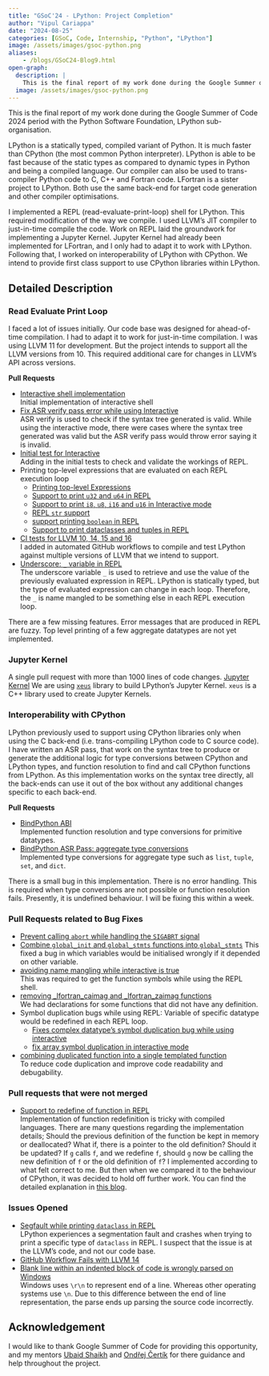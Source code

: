 ```yaml
---
title: "GSoC'24 - LPython: Project Completion"
author: "Vipul Cariappa"
date: "2024-08-25"
categories: [GSoC, Code, Internship, "Python", "LPython"]
image: /assets/images/gsoc-python.png
aliases:
    - /blogs/GSoC24-Blog9.html
open-graph:
  description: |
    This is the final report of my work done during the Google Summer of Code 2024 period with the Python Software Foundation, LPython sub-organisation...
  image: /assets/images/gsoc-python.png
---
```



This is the final report of my work done during the Google Summer of Code 2024 period with the Python Software Foundation, LPython sub-organisation.

LPython is a statically typed, compiled variant of Python. It is much faster than CPython (the most common Python interpreter). LPython is able to be fast because of the static types as compared to dynamic types in Python and being a compiled language. Our compiler can also be used to trans-compiler Python code to C, C++ and Fortran code. LFortran is a sister project to LPython. Both use the same back-end for target code generation and other compiler optimisations.

I implemented a REPL (read-evaluate-print-loop) shell for LPython. This required modification of the way we compile. I used LLVM's JIT compiler to just-in-time compile the code. Work on REPL laid the groundwork for implementing a Jupyter Kernel. Jupyter Kernel had already been implemented for LFortran, and I only had to adapt it to work with LPython.
Following that, I worked on interoperability of LPython with CPython. We intend to provide first class support to use CPython libraries within LPython.

## Detailed Description

### Read Evaluate Print Loop
I faced a lot of issues initially. Our code base was designed for ahead-of-time compilation. I had to adapt it to work for just-in-time compilation. I was using LLVM 11 for development. But the project intends to support all the LLVM versions from 10. This required additional care for changes in LLVM's API across versions.

**Pull Requests**

- [Interactive shell implementation](https://github.com/lcompilers/lpython/pull/2617)<br>
	Initial implementation of interactive shell
- [Fix ASR verify pass error while using Interactive](https://github.com/lcompilers/lpython/pull/2706)<br>
	ASR verify is used to check if the syntax tree generated is valid. While using the interactive mode, there were cases where the syntax tree generated was valid but the ASR verify pass would throw error saying it is invalid.
- [Initial test for Interactive](https://github.com/lcompilers/lpython/pull/2713)<br>
	Adding in the initial tests to check and validate the workings of REPL.
- Printing top-level expressions that are evaluated on each REPL execution loop
	- [Printing top-level Expressions](https://github.com/lcompilers/lpython/pull/2716)
	- [Support to print `u32` and `u64` in REPL](https://github.com/lcompilers/lpython/pull/2717)
	- [Support to print `i8`, `u8`, `i16` and `u16` in Interactive mode](https://github.com/lcompilers/lpython/pull/2719)
	- [REPL `str` support](https://github.com/lcompilers/lpython/pull/2724)
	- [support printing `boolean` in REPL](https://github.com/lcompilers/lpython/pull/2728)
	- [Support to print dataclasses and tuples in REPL](https://github.com/lcompilers/lpython/pull/2785)
- [CI tests for LLVM 10, 14, 15 and 16](https://github.com/lcompilers/lpython/pull/2754)<br>
	I added in automated GitHub workflows to compile and test LPython against multiple versions of LLVM that we intend to support.
- [Underscore: `_` variable in REPL](https://github.com/lcompilers/lpython/pull/2755)<br>
	The underscore variable `_` is used to retrieve and use the value of the previously evaluated expression in REPL. LPython is statically typed, but the type of evaluated expression can change in each loop. Therefore, the `_` is name mangled to be something else in each REPL execution loop.

There are a few missing features. Error messages that are produced in REPL are fuzzy. Top level printing of a few aggregate datatypes are not yet implemented.

### Jupyter Kernel

A single pull request with more than 1000 lines of code changes. [Jupyter Kernel](https://github.com/lcompilers/lpython/pull/2764)
We are using [`xeus`](https://xeus.readthedocs.io/en/latest/) library to build LPython's Jupyter Kernel. `xeus` is a C++ library used to create Jupyter Kernels.

### Interoperability with CPython

LPython previously used to support using CPython libraries only when using the C back-end (i.e. trans-compiling LPython code to C source code). I have written an ASR pass, that work on the syntax tree to produce or generate the additional logic for type conversions between CPython and LPython types, and function resolution to find and call CPython functions from LPython. As this implementation works on the syntax tree directly, all the back-ends can use it out of the box without any additional changes specific to each back-end.

**Pull Requests**

- [BindPython ABI](https://github.com/lcompilers/lpython/pull/2796)<br>
	Implemented function resolution and type conversions for primitive datatypes.
- [BindPython ASR Pass: aggregate type conversions](https://github.com/lcompilers/lpython/pull/2803)<br>
	Implemented type conversions for aggregate type such as `list`, `tuple`, `set`, and `dict`.

There is a small bug in this implementation. There is no error handling. This is required when type conversions are not possible or function resolution fails. Presently, it is undefined behaviour. I will be fixing this within a week.

### Pull Requests related to Bug Fixes

- [Prevent calling `abort` while handling the `SIGABRT` signal](https://github.com/lcompilers/lpython/pull/2626)
- [Combine `global_init` and `global_stmts` functions into `global_stmts`](https://github.com/lcompilers/lpython/pull/2696)
	This fixed a bug in which variables would be initialised wrongly if it depended on other variable.
- [avoiding name mangling while interactive is true](https://github.com/lcompilers/lpython/pull/2701)<br>
	This was required to get the function symbols while using the REPL shell.
- [removing _lfortran_caimag and _lfortran_zaimag functions](https://github.com/lcompilers/lpython/pull/2704)<br>
	We had declarations for some functions that did not have any definition.
- Symbol duplication bugs while using REPL:
	Variable of specific datatype would be redefined in each REPL loop.
	- [Fixes complex datatype's symbol duplication bug while using interactive](https://github.com/lcompilers/lpython/pull/2707)
	- [fix array symbol duplication in interactive mode](https://github.com/lcompilers/lpython/pull/2734)
- [combining duplicated function into a single templated function](https://github.com/lcompilers/lpython/pull/2727)<br>
	To reduce code duplication and improve code readability and debugability.

### Pull requests that were not merged

- [Support to redefine of function in REPL](https://github.com/lfortran/lfortran/pull/4391)<br>
	Implementation of function redefinition is tricky with compiled languages. There are many questions regarding the implementation details; Should the previous definition of the function be kept in memory or deallocated? What if, there is a pointer to the old definition? Should it be updated? If `g` calls `f`, and we redefine `f`, should `g` now be calling the new definition of `f` or the old definition of `f`?
	I implemented according to what felt correct to me. But then when we compared it to the behaviour of CPython, it was decided to hold off further work. You can find the detailed explanation in [this blog](https://www.vipulcariappa.xyz/blogs/GSoC24-Blog4.html).

### Issues Opened

- [Segfault while printing `dataclass` in REPL](https://github.com/lcompilers/lpython/issues/2793)<br>
	LPython experiences a segmentation fault and crashes when trying to print a specific type of `dataclass` in REPL. I suspect that the issue is at the LLVM's code, and not our code base.
- [GitHub Workflow Fails with LLVM 14](https://github.com/lcompilers/lpython/issues/2792)
- [Blank line within an indented block of code is wrongly parsed on Windows](https://github.com/lcompilers/lpython/issues/2725)<br>
	Windows uses `\r\n` to represent end of a line. Whereas other operating systems use `\n`. Due to this difference between the end of line representation, the parse ends up parsing the source code incorrectly.

## Acknowledgement

I would like to thank Google Summer of Code for providing this opportunity, and my mentors [Ubaid Shaikh](https://github.com/Shaikh-Ubaid) and [Ondřej Čertík](https://github.com/certik) for there guidance and help throughout the project.
